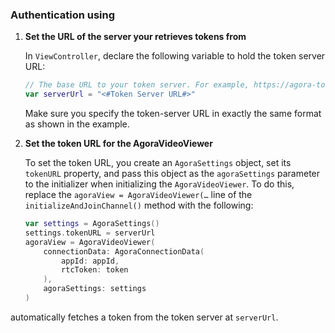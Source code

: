### Authentication using <Vg k="UIK" />

1.  **Set the URL of the server your <Vpl k="CLIENT" /> retrieves tokens from**

    In `ViewController`, declare the following variable to hold the token server URL:

    ``` swift
    // The base URL to your token server. For example, https://agora-token-service-production-92ff.up.railway.app"
    var serverUrl = "<#Token Server URL#>"
    ```

    Make sure you specify the token-server URL in exactly the same format as shown in the example.

2.  **Set the token URL for the AgoraVideoViewer**

    To set the token URL, you create an `AgoraSettings` object, set its `tokenURL` property, and pass this object as the `agoraSettings` parameter to the initializer when initializing the `AgoraVideoViewer`. To do this, replace the `agoraView = AgoraVideoViewer(…` line of the `initializeAndJoinChannel()` method with the following:

    ``` swift
    var settings = AgoraSettings()
    settings.tokenURL = serverUrl
    agoraView = AgoraVideoViewer(
        connectionData: AgoraConnectionData(
            appId: appId,
            rtcToken: token
        ),
        agoraSettings: settings
    )
    ```

<Vg k="COMPANY" /> <Vg k="UIK" /> automatically fetches a token from the token server at `serverUrl`.

